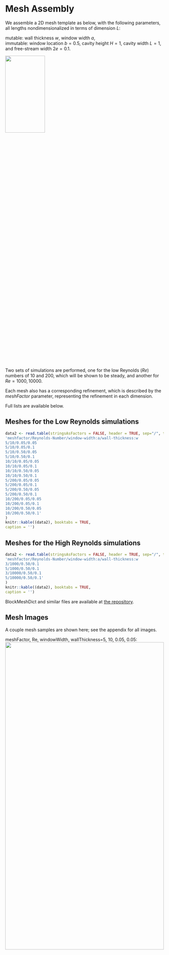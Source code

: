 # Mesh Assembly

We assemble a 2D mesh template as below, with the following parameters, all lengths nondimensionalized in terms of dimension $L$:  

mutable: wall thickness $w$, window width $a$,   
immutable: window location $b=0.5$, cavity height $H=1$, cavity width $L=1$, and free-stream width $2e=0.1$.  
  

![](../plots/Mesh/B+V.png){width=50% height=25%}  

Two sets of simulations are performed, one for the low Reynolds ($Re$) numbers of 10 and 200, which will be shown to be steady, and another for $Re=1000, 10000$.  

Each mesh also has a corresponding refinement, which is described by the $meshFactor$ parameter, representing the refinement in each dimension.  



Full lists are available below.

## Meshes for the Low Reynolds simulations


```{r, tidy=FALSE}
data2 <- read.table(stringsAsFactors = FALSE, header = TRUE, sep="/", text =
'meshfactor/Reynolds-Number/window-width:a/wall-thickness:w
5/10/0.05/0.05
5/10/0.05/0.1
5/10/0.50/0.05
5/10/0.50/0.1
10/10/0.05/0.05
10/10/0.05/0.1
10/10/0.50/0.05
10/10/0.50/0.1
5/200/0.05/0.05
5/200/0.05/0.1
5/200/0.50/0.05
5/200/0.50/0.1
10/200/0.05/0.05
10/200/0.05/0.1
10/200/0.50/0.05
10/200/0.50/0.1'
)
knitr::kable((data2), booktabs = TRUE,
caption = '')
```

## Meshes for the High Reynolds simulations


```{r, tidy=FALSE}
data2 <- read.table(stringsAsFactors = FALSE, header = TRUE, sep="/", text =
'meshfactor/Reynolds-Number/window-width:a/wall-thickness:w
3/1000/0.50/0.1
5/1000/0.50/0.1
3/10000/0.50/0.1
5/10000/0.50/0.1'
)
knitr::kable((data2), booktabs = TRUE,
caption = '')
```
 

BlockMeshDict and similar files are available at <a href="https://github.com/akhilsadam/coe347-group12/tree/main/4/code/param">the repository</a>.  

## Mesh Images  

A couple mesh samples are shown here; see the appendix for all images.  

 
meshFactor, Re, windowWidth, wallThickness=5, 10, 0.05, 0.05:  
![](../plots/run_5_10_005_005/MESH2.jpg){width=100% height=50%}  

meshFactor, Re, windowWidth, wallThickness=10, 200, 0.5, 0.1: 
![](../plots/run_10_200_050_01/MESH2.jpg){width=100% height=50%}  


Now that the mesh resolutions can be seen as adequate, we will move to results.  

